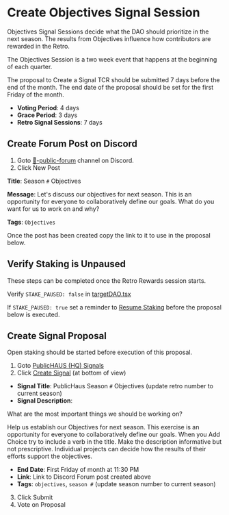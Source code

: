 # Create Objectives Signal Session

Objectives Signal Sessions decide what the DAO should prioritize in the next season. The results from Objectives influence how contributors are rewarded in the Retro.

The Objectives Session is a two week event that happens at the beginning of each quarter.

The proposal to Create a Signal TCR should be submitted 7 days before the end of the month. The end date of the proposal should be set for the first Friday of the month.

- **Voting Period**: 4 days
- **Grace Period**: 3 days
- **Retro Signal Sessions**: 7 days

## Create Forum Post on Discord

1. Goto [📜-public-forum](https://discord.com/channels/709210493549674598/1062791450183610410) channel on Discord.
2. Click New Post

**Title**: Season `#` Objectives

**Message**: Let's discuss our objectives for next season. This is an opportunity for everyone to collaboratively define our goals. What do you want for us to work on and why?

**Tags**: `Objectives`

Once the post has been created copy the link to it to use in the proposal below.

## Verify Staking is Unpaused

These steps can be completed once the Retro Rewards session starts.

Verify `STAKE_PAUSED: false` in [targetDAO.tsx](https://github.com/HausDAO/publichaus/blob/main/src/targetDAO.tsx#L30)

If `STAKE_PAUSED: true` set a reminder to [Resume Staking](https://hackmd.io/IRyQSbQdSj2McMUfkQkiqg?view#Resume-Staking) before the proposal below is executed.

## Create Signal Proposal

Open staking should be started before execution of this proposal.

1. Goto [PublicHAUS (HQ) Signals](https://signal.daohaus.fun/#/0xa/0xf5d6b637a9185707f52d40d452956ca49018247a)
2. Click [Create Signal](https://signal.daohaus.fun/#/0xa/0xf5d6b637a9185707f52d40d452956ca49018247a/create) (at bottom of view)

- **Signal Title**: PublicHaus Season `#` Objectives
  (update retro number to current season)
- **Signal Description**:

What are the most important things we should be working on?

Help us establish our Objectives for next season. This exercise is an opportunity for everyone to collaboratively define our goals. When you Add Choice try to include a verb in the title. Make the description informative but not prescriptive. Individual projects can decide how the results of their efforts support the objectives.

- **End Date**: First Friday of month at 11:30 PM
- **Link**: Link to Discord Forum post created above
- **Tags**: `objectives`, `season #`
  (update season number to current season)

3. Click Submit
4. Vote on Proposal
